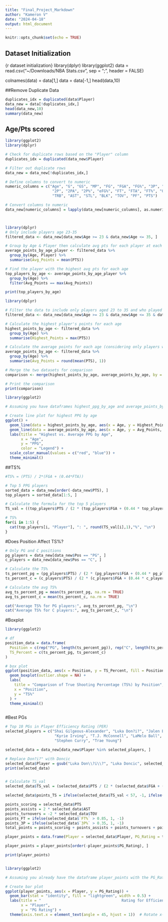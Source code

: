 ```yaml
---
title: "Final_Project_Markdown"
author: "Kameron V"
date: "2024-04-18"
output: html_document
---
```


```r
knitr::opts_chunk$set(echo = TRUE)
```

## Dataset Initialization
{r dataset initialization}
library(dplyr)
library(ggplot2)
data = read.csv("~/Downloads/NBA Stats.csv", sep = ";", header = FALSE)

colnames(data) = data[1,]
data = data[-1,]
head(data,10)


##Remove Duplicate Data
```r
duplicates_idx = duplicated(data$Player)
data_new = data[!duplicates_idx,]
head(data_new,10)
summary(data_new)
```


## Age/Pts scored 
```r
library(ggplot2)
library(dplyr)

# Check for duplicate rows based on the "Player" column
duplicates_idx = duplicated(data_new$Player)

# Filter out duplicate rows
data_new = data_new[!duplicates_idx,]

# Define columns to convert to numeric
numeric_columns = c("Age", "G", "GS", "MP", "FG", "FGA", "FG%", "3P", "3PA", "3P%", 
                     "2P", "2PA", "2P%", "eFG%", "FT", "FTA", "FT%", "ORB", "DRB", 
                     "TRB", "AST", "STL", "BLK", "TOV", "PF", "PTS")

# Convert columns to numeric
data_new[numeric_columns] = lapply(data_new[numeric_columns], as.numeric)



library(dplyr)
# Only include players age 23-35
filtered_data <- data_new[data_new$Age >= 23 & data_new$Age <= 35, ]

# Group by Age & Player then calculate avg pts for each player at each age
average_points_by_age_player <- filtered_data %>%
  group_by(Age, Player) %>%
  summarise(Avg_Points = mean(PTS))

# Find the player with the highest avg pts for each age
top_players_by_age <- average_points_by_age_player %>%
  group_by(Age) %>%
  filter(Avg_Points == max(Avg_Points))

print(top_players_by_age)

```

```r
library(dplyr)

# Filter the data to include only players aged 23 to 35 and who played at least 10 minutes
filtered_data <- data_new[data_new$Age >= 23 & data_new$Age <= 35 & data_new$MP >= 10, ]

# Calculate the highest player's points for each age
highest_points_by_age <- filtered_data %>%
  group_by(Age) %>%
  summarise(Highest_Points = max(PTS))

# Calculate the average points for each age (considering only players who played at least 10 minutes)
average_points_by_age <- filtered_data %>%
  group_by(Age) %>%
  summarise(Avg_Points = round(mean(PTS), 1))

# Merge the two datasets for comparison
comparison <- merge(highest_points_by_age, average_points_by_age, by = "Age")

# Print the comparison
print(comparison)

```

```r
library(ggplot2)

# Assuming you have dataframes highest_ppg_by_age and average_points_by_age with Age and PPG columns

# Create line plot for highest PPG by age
ggplot() +
  geom_line(data = highest_points_by_age, aes(x = Age, y = Highest_Points, color = "Highest PPG")) +
  geom_line(data = average_points_by_age, aes(x = Age, y = Avg_Points, color = "Average PPG")) +
  labs(title = "Highest vs. Average PPG by Age",
       x = "Age",
       y = "PPG",
       color = "Legend") +
  scale_color_manual(values = c("red", "blue")) +
  theme_minimal()


```


##TS%
```r
#TS% = (PTS) / 2*(FGA + (0.44*FTA))

# Top 5 PPG players
sorted_data = data_new[order(-data_new$PTS), ]
top_players = sorted_data[1:5, ]

# Calculate the formula for the top 5 players
TS_val = ((top_players$PTS / (2 * (top_players$FGA + (0.44 * top_players$FTA)))) * 100)

# TS%
for(i in 1:5) {
  cat(top_players[i, "Player"], ": ", round(TS_val[i],1),"%", "\n")
}

```




#Does Position Affect TS%?
```r
# Only PG and C positions
pg_players = data_new[data_new$Pos == "PG", ]
c_players = data_new[data_new$Pos == "C", ]

# Calculate the TS%
ts_percent_pg = (pg_players$PTS) / (2 * (pg_players$FGA + (0.44 * pg_players$FTA))) * 100
ts_percent_c = (c_players$PTS) / (2 * (c_players$FGA + (0.44 * c_players$FTA))) * 100

# Calculate the avg TS% 
avg_ts_percent_pg = mean(ts_percent_pg, na.rm = TRUE)
avg_ts_percent_c = mean(ts_percent_c, na.rm = TRUE)

cat("Average TS% for PG players:", avg_ts_percent_pg, "\n")
cat("Average TS% for C players:", avg_ts_percent_c, "\n")

```

#Boxplot
```r
library(ggplot2)

# df
position_data = data.frame(
  Position = c(rep("PG", length(ts_percent_pg)), rep("C", length(ts_percent_c))),
  TS_Percent = c(ts_percent_pg, ts_percent_c)
)

# box plot
ggplot(position_data, aes(x = Position, y = TS_Percent, fill = Position)) +
  geom_boxplot(outlier.shape = NA) +
  labs(
    title = "Comparison of True Shooting Percentage (TS%) by Position",
    x = "Position",
    y = "TS%"
  ) +
  theme_minimal()



```





#Best PGs
```r
# Top 10 PGs in Player Efficiency Rating (PER)
selected_players = c("Shai Gilgeous-Alexander", "Luka Don?i?", "Jalen Brunson", "Tyrese Haliburton", 
                      "Kyrie Irving", "T.J. McConnell", "LaMelo Ball", "Jamal Murray", 
                      "Stephen Curry", "Trae Young")

selected_data = data_new[data_new$Player %in% selected_players, ]

# Replace Don?i?" with Doncic
selected_data$Player = gsub("Luka Don\\?i\\?", "Luka Doncic", selected_data$Player)
print(selected_data)


# Calculate TS_val
selected_data$TS_val = (selected_data$PTS / (2 * (selected_data$FGA + (0.44 * selected_data$FTA)))) * 100

selected_data$points_TS = ifelse(selected_data$TS_val < 57, -1, ifelse(selected_data$TS_val > 57, 1, 0))

points_scoring = selected_data$PTS
points_assists = 2 * selected_data$AST
points_turnovers = -2 * selected_data$TOV
points_FT = ifelse(selected_data$`FT%` > 0.85, 1, -1)
points_3P = ifelse(selected_data$`3P%` > 0.35, 1, -1)
total_points = points_scoring + points_assists + points_turnovers + points_FT + points_3P + selected_data$points_TS

player_points = data.frame(Player = selected_data$Player, PG_Rating = total_points)

player_points = player_points[order(-player_points$PG_Rating), ]

print(player_points)



```



```r
library(ggplot2)

# Assuming you already have the dataframe player_points with the PG_Rating column

# Create bar plot
ggplot(player_points, aes(x = Player, y = PG_Rating)) +
  geom_bar(stat = "identity", fill = "lightgreen", width = 0.5) +
  labs(title = "                                    Rating for Efficient PG's",
       x = "Player",
       y = "PG Rating") +
  theme(axis.text.x = element_text(angle = 45, hjust = 1))  # Rotate x-axis labels for better readability

```




